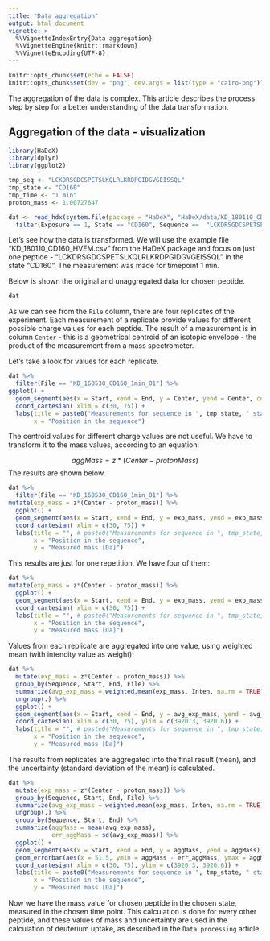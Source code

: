 ```yaml
---
title: "Data aggregation"
output: html_document
vignette: >
  %\VignetteIndexEntry{Data aggregation}
  %\VignetteEngine{knitr::rmarkdown}
  %\VignetteEncoding{UTF-8}
---
```


```r
knitr::opts_chunk$set(echo = FALSE)
knitr::opts_chunk$set(dev = "png", dev.args = list(type = "cairo-png"))
```

The aggregation of the data is complex. This article describes the process step by step for a better understanding of the data transformation.

## Aggregation of the data - visualization

```r
library(HaDeX)
library(dplyr) 
library(ggplot2)

tmp_seq <- "LCKDRSGDCSPETSLKQLRLKRDPGIDGVGEISSQL"
tmp_state <- "CD160"
tmp_time <- "1 min"
proton_mass <- 1.00727647

dat <- read_hdx(system.file(package = "HaDeX", "HaDeX/data/KD_180110_CD160_HVEM.csv")) %>%
  filter(Exposure == 1, State == "CD160", Sequence ==  "LCKDRSGDCSPETSLKQLRLKRDPGIDGVGEISSQL") 
```

Let's see how the data is transformed. We will use the example file "KD_180110_CD160_HVEM.csv" from the HaDeX package and focus on just one peptide - "LCKDRSGDCSPETSLKQLRLKRDPGIDGVGEISSQL" in the state "CD160". The measurement was made for timepoint 1 min. 

Below is shown the original and unaggregated data for chosen peptide.

```r
dat
```

As we can see from the `File` column, there are four replicates of the experiment. Each measurement of a replicate provide values for different possible charge values for each peptide. The result of a measurement is in column `Center` - this is a geometrical centroid of an isotopic envelope - the product of the measurement from a mass spectrometer. 

Let's take a look for values for each replicate.

```r
dat %>%
  filter(File == "KD_160530_CD160_1min_01") %>%
ggplot() +
  geom_segment(aes(x = Start, xend = End, y = Center, yend = Center, colour = z)) +
  coord_cartesian( xlim = c(30, 75)) +
  labs(title = paste0("Measurements for sequence in ", tmp_state, " state"),
       x = "Position in the sequence")
```

The centroid values for different charge values are not useful. We have to transform it to the mass values, according to an equation:

$$ aggMass = z*(Center - protonMass)$$
The results are shown below.

```r
dat %>%
  filter(File == "KD_160530_CD160_1min_01") %>%
mutate(exp_mass = z*(Center - proton_mass)) %>%
  ggplot() +
  geom_segment(aes(x = Start, xend = End, y = exp_mass, yend = exp_mass, colour = z)) +
  coord_cartesian( xlim = c(30, 75)) +
  labs(title = "", # paste0("Measurements for sequence in ", tmp_state, " state"),
       x = "Position in the sequence",
       y = "Measured mass [Da]")
```

This results are just for one repetition. We have four of them:

```r
dat %>%
mutate(exp_mass = z*(Center - proton_mass)) %>%
  ggplot() +
  geom_segment(aes(x = Start, xend = End, y = exp_mass, yend = exp_mass, colour = z, linetype = File)) +
  coord_cartesian( xlim = c(30, 75)) +
  labs(title = "", # paste0("Measurements for sequence in ", tmp_state, " state"),
       x = "Position in the sequence",
       y = "Measured mass [Da]")
```

Values from each replicate are aggregated into one value, using weighted mean (with intencity value as weight):

```r
dat %>%
  mutate(exp_mass = z*(Center - proton_mass)) %>%
  group_by(Sequence, Start, End, File) %>%
  summarize(avg_exp_mass = weighted.mean(exp_mass, Inten, na.rm = TRUE)) %>%
  ungroup(.) %>%
  ggplot() +
  geom_segment(aes(x = Start, xend = End, y = avg_exp_mass, yend = avg_exp_mass, linetype = File)) +
  coord_cartesian( xlim = c(30, 75), ylim = c(3920.3, 3920.6)) +
  labs(title = "", # paste0("Measurements for sequence in ", tmp_state, " state"),
       x = "Position in the sequence",
       y = "Measured mass [Da]")
```

The results from replicates are aggregated into the final result (mean), and the uncertainty (standard deviation of the mean) is calculated.

```r
dat %>%
  mutate(exp_mass = z*(Center - proton_mass)) %>%
  group_by(Sequence, Start, End, File) %>%
  summarize(avg_exp_mass = weighted.mean(exp_mass, Inten, na.rm = TRUE)) %>%
  ungroup(.) %>%
  group_by(Sequence, Start, End) %>%
  summarize(aggMass = mean(avg_exp_mass),
            err_aggMass = sd(avg_exp_mass)) %>%
  ggplot() +
  geom_segment(aes(x = Start, xend = End, y = aggMass, yend = aggMass)) +
  geom_errorbar(aes(x = 51.5, ymin = aggMass - err_aggMass, ymax = aggMass + err_aggMass)) + 
  coord_cartesian( xlim = c(30, 75), ylim = c(3920.3, 3920.6)) +
  labs(title = paste0("Measurements for sequence in ", tmp_state, " state"),
       x = "Position in the sequence",
       y = "Measured mass [Da]")
```

Now we have the mass value for chosen peptide in the chosen state, measured in the chosen time point. This calculation is done for every other peptide, and these values of mass and uncertainty are used in the calculation of deuterium uptake, as described in the `Data processing` article.
